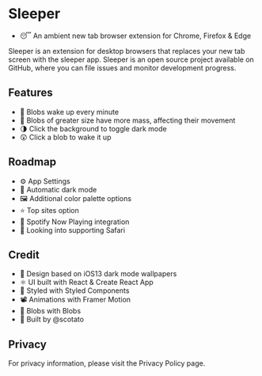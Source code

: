 
# Sleeper

* <Emoji>😴</Emoji> An ambient new tab browser extension for <Link to={process.env.REACT_APP_CHROME_STORE}>Chrome</Link>, <Link to={process.env.REACT_APP_FIREFOX_STORE}>Firefox</Link> & <Link to={process.env.REACT_APP_MICROSOFT_STORE}>Edge</Link>

Sleeper is an extension for desktop browsers that replaces your new tab screen with the sleeper app. Sleeper is an open source project available on <Link to={process.env.REACT_APP_GITHUB_REPO}>GitHub</Link>, where you can file issues and monitor development progress.

## Features

* <Emoji>🛌</Emoji> Blobs wake up every minute
* <Emoji>🐋</Emoji> Blobs of greater size have more mass, affecting their movement
* <Emoji>🌗</Emoji> Click the background to toggle dark mode
* <Emoji>😲</Emoji> Click a blob to wake it up

## Roadmap

* <Emoji>⚙️</Emoji> App Settings
* <Emoji>🌝</Emoji> Automatic dark mode
* <Emoji>🖼</Emoji> Additional color palette options
* <Emoji>⭐️</Emoji> Top sites option
* <Emoji>🎵</Emoji> Spotify Now Playing integration
* <Emoji>🧭</Emoji> Looking into supporting Safari

## Credit

* <Emoji>🍎</Emoji> Design based on <Link to="https://www.apple.com/ios/ios-13">iOS13</Link> dark mode wallpapers
* <Emoji>⚛</Emoji> UI built with <Link to="https://reactjs.org">React</Link> & <Link to="https://github.com/facebook/create-react-app">Create React App</Link>
* <Emoji>🎨</Emoji> Styled with <Link to="https://styled-components.com">Styled Components</Link>
* <Emoji>📽</Emoji> Animations with <Link to="https://www.framer.com/motion">Framer Motion</Link>
* <Emoji>👏</Emoji> Blobs with <Link to="https://github.com/g-harel/blobs">Blobs</Link>
* <Emoji>🤞</Emoji> Built by <Link to="https://twitter.com/scotato">@scotato</Link>

## Privacy
For privacy information, please visit the <Link to="/privacy">Privacy Policy</Link> page.
